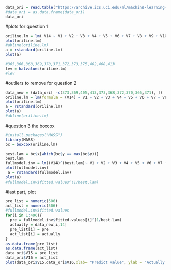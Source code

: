 ```r
data_ori = read.table("https://archive.ics.uci.edu/ml/machine-learning-databases/housing/housing.data")
#data_ori = as.data.frame(data_ori)
data_ori
```
#plots for question 1 
```r
oriline.lm = lm( V14 ~ V1 + V2 + V3 + V4 + V5 + V6 + V7 + V8 + V9 + V10 + V11 + V12 + V13 ,data = data_ori)
plot(oriline.lm)
#abline(oriline.lm)
a = rstandard(oriline.lm)
plot(a)
```

```r
#365,366,368,369,370,371,372,373,375,402,408,413
lev = hatvalues(oriline.lm)
#lev
```
#outliers to remove for question 2
```r
data_new = (data_ori[ -c(373,369,405,413,373,368,372,370,366,371), ])
oriline.lm = lm(formula = (V14) ~ V1 + V2 + V3 + V4 + V5 + V6 + V7 + V8 + V9 + V10 + V11 + V12 + V13 ,data = data_new)
plot(oriline.lm)
a = rstandard(oriline.lm)
plot(a)
#abline(oriline.lm)
```
#question 3 the boxcox
```r
#install.packages("MASS")
library(MASS)
bc = boxcox(oriline.lm)

best.lam = bc$x[which(bc$y == max(bc$y))]
best.lam
fullmodel.inv = lm((V14)^(best.lam)~ V1 + V2 + V3 + V4 + V5 + V6 + V7 + V8 + V9 + V10 + V11 + V12 + V13 ,data = data_new)
plot(fullmodel.inv)
 a = rstandard(fullmodel.inv)
plot(a)
#fullmodel.inv$fitted.values^(1/best.lam)
```

#last part, plot
```r
pre_list = numeric(506)
act_list = numeric(506)
#fullmodel.inv$fitted.values
for(i in 1:496){
  pre = fullmodel.inv$fitted.values[i]^(1/best.lam)
  actually = data_new[i,14] 
  pre_list[i] = pre
  act_list[i] = actually
}
as.data.frame(pre_list)
as.data.frame(act_list)
data_ori$V15 = pre_list
data_ori$V16 = act_list
plot(data_ori$V15,data_ori$V16,xlab= "Predict value", ylab = "Actually value")
```